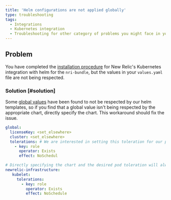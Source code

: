 ```yaml
---
title: 'Helm configurations are not applied globally'
type: troubleshooting
tags:
  - Integrations
  - Kubernetes integration
  - Troubleshooting for other category of problems you might face in your New Relic Kubernetes integration.
---
```


## Problem 

You have completed the [installation procedure](/docs/kubernetes-monitoring-integration#install) for New Relic's Kubernetes integration with helm for the `nri-bundle`, but the values in your `values.yaml` file are not being respected.

### Solution [#solution]

Some [global values](https://github.com/newrelic/helm-charts/tree/master/charts/nri-bundle#values) have been found to not be respected by our helm templates, so if you find that a global value isn't being respected by the appropriate chart, directly specify the chart. This workaround should fix the issue. 

```yml
global: 
  licenseKey: <set_elsewhere>
  cluster: <set_elsewhere>
  tolerations: # We are interested in setting this toleration for our pods, but the global value is not respected for some reason 
    - key: role
      operator: Exists
      effect: NoSchedul

# Directly specifying the chart and the desired pod toleration will always be respected
newrelic-infrastructure: 
   kubelet: 
     tolerations: 
       - key: role
         operator: Exists
         effect: NoSchedule 
```
